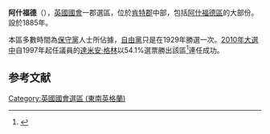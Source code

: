 {{noteTA
|G1=UK Places
|G2=PoliticiansUK
}}
{{Infobox UK constituency main
 |name        = 阿什福德
 |parliament  = uk
 |map1        = Ashford2007
 |map2        = Kent
 |map_entity  = 肯特郡
 |map_year    = 2010
 |year        = 1885
 |abolished   = 
 |type        = 郡
 |previous    = 
 |next        = 
 |towns       = 
 | population = 112,940 (2011 census)<ref>{{cite web|url=http://neighbourhood.statistics.gov.uk/dissemination/LeadTableView.do?a=7&b=6507709&c=&d=27&e=62&g=6430187&i=1001x1003x1032x1004&o=362&m=0&r=1&s=1422104706393&enc=1&dsFamilyId=2473|title=Usual Resident Population, 2011|website=Neighbourhood Statistics|publisher=Office for National Statistics|accessdate=2015-01-26|archive-date=2016-03-04|archive-url=https://web.archive.org/web/20160304105919/http://neighbourhood.statistics.gov.uk/dissemination/LeadTableView.do?a=7&b=6507709&c=&d=27&e=62&g=6430187&i=1001x1003x1032x1004&o=362&m=0&r=1&s=1422104706393&enc=1&dsFamilyId=2473|dead-url=no}}</ref>
 |electorate  = 85,177 (December 2015)<ref>{{cite web
 |url=http://www.boundarycommissionforengland.org.uk/electoral-figures/electoral-figures.htm 
 |title=Electorate Figures – Boundary Commission for England 
 |date=2011-03-04 
 |work=2011 Electorate Figures 
 |publisher=Boundary Commission for England 
 |accessdate=2011-03-13 
 |deadurl=yes 
 |archiveurl=https://web.archive.org/web/20101106204053/http://www.boundarycommissionforengland.org.uk/electoral-figures/electoral-figures.htm 
 |archivedate=2010-11-06 
 }}</ref>
 |mp          = [[達米安·格林|達米安·格林]]
 |party       = [[保守黨_(英國)|保守黨]]
 |region      = 英格蘭
 |county      = 肯特郡
 |european    = South East England
 |elects_howmany = 1
}}
'''阿什福德'''（{{lang-en|Ashford}}），[[英國|英國]][[英國國會|國會]]一郡選區，位於[[肯特郡|肯特郡]]中部，包括[[阿什福德區|阿什福德區]]的大部份。設於1885年。

本區多數時間為[[保守黨_(英國)|保守黨]]人士所佔據，[[英國自由黨|自由黨]]只是在1929年勝選一次。[[2010年英國大選|2010年大選中]]自1997年起任議員的[[達米安·格林|達米安·格林]]以54.1%選票勝出該區<ref name="">{{cite news
|publisher=[[英國廣播公司|英國廣播公司]]
|date=2010年5月7日
|title=Election 2010/Constituency/Ashford
|url=http://news.bbc.co.uk/1/shared/election2010/results/constituency/a07.stm
|accessdate=2010年9月28日
|archive-date=2017年8月23日
|archive-url=https://web.archive.org/web/20170823064748/http://news.bbc.co.uk/1/shared/election2010/results/constituency/a07.stm
|dead-url=no
}}</ref>連任成功。

==参考文献==
{{reflist}}
</div>
{{英國國會選區 (東南英格蘭)}}
{{DEFAULTSORT:Ashford}}
[[Category:英國國會選區_(東南英格蘭)|Category:英國國會選區 (東南英格蘭)]]